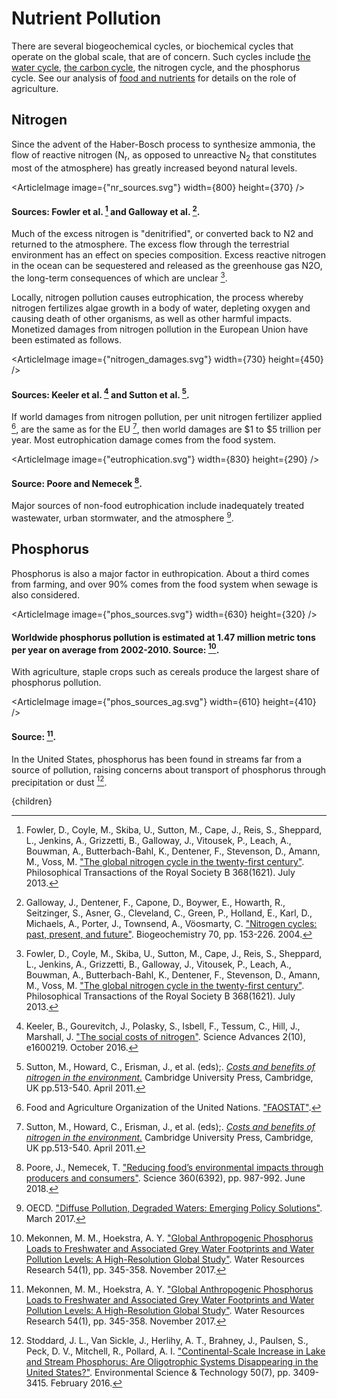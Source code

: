 


# Nutrient Pollution

There are several biogeochemical cycles, or biochemical cycles that operate on the global scale, that are of concern. Such cycles include [the water cycle](http://urbancruiseship.org/solution/foodwater/water_usage), [the carbon cycle](http://urbancruiseship.org/solution/habitat/climate_socio), the nitrogen cycle, and the phosphorus cycle. See our analysis of [food and nutrients](http://urbancruiseship.org/solution/foodwater/ag_nutrient) for details on the role of agriculture.

## Nitrogen
Since the advent of the Haber-Bosch process to synthesize ammonia, the flow of reactive nitrogen (N<sub>r</sub>, as opposed to unreactive N<sub>2</sub> that constitutes most of the atmosphere) has greatly increased beyond natural levels.

<ArticleImage image={"nr_sources.svg"} width={800} height={370} />
#### Sources: Fowler et al. [^3] and Galloway et al. [^4].

Much of the excess nitrogen is "denitrified", or converted back to N2 and returned to the atmosphere. The excess flow through the terrestrial environment has an effect on species composition. Excess reactive nitrogen in the ocean can be sequestered and released as the greenhouse gas N2O, the long-term consequences of which are unclear [^3].

Locally, nitrogen pollution causes eutrophication, the process whereby nitrogen fertilizes algae growth in a body of water, depleting oxygen and causing death of other organisms, as well as other harmful impacts. Monetized damages from nitrogen pollution in the European Union have been estimated as follows.

<ArticleImage image={"nitrogen_damages.svg"} width={730} height={450} />
#### Sources: Keeler et al. [^6] and Sutton et al. [^12].

If world damages from nitrogen pollution, per unit nitrogen fertilizer applied [^2], are the same as for the EU [^12], then world damages are $1 to $5 trillion per year. Most eutrophication damage comes from the food system.

<ArticleImage image={"eutrophication.svg"} width={830} height={290} />
#### Source: Poore and Nemecek [^10].

Major sources of non-food eutrophication include inadequately treated wastewater, urban stormwater, and the atmosphere [^8].

<TaxFertilizerUsageSolution />

## Phosphorus
Phosphorus is also a major factor in euthropication. About a third comes from farming, and over 90% comes from the food system when sewage is also considered.

<ArticleImage image={"phos_sources.svg"} width={630} height={320} />
#### Worldwide phosphorus pollution is estimated at 1.47 million metric tons per year on average from 2002-2010. Source: [^7].

With agriculture, staple crops such as cereals produce the largest share of phosphorus pollution.

<ArticleImage image={"phos_sources_ag.svg"} width={610} height={410} />
#### Source: [^7].

In the United States, phosphorus has been found in streams far from a source of pollution, raising concerns about transport of phosphorus through precipitation or dust [^11].

[^1]: Andersen, M. S. ["Fertilizer tax in Sweden"](https://ieep.eu/uploads/articles/attachments/cd57d2c2-6c74-4244-8201-10c8fff4b7f6/SE%20Fertilizer%20Tax%20final.pdf?v=63680923242). Aarhus University. December 2016.

[^2]: Food and Agriculture Organization of the United Nations. ["FAOSTAT"](http://www.fao.org/faostat/en/#data).

[^3]: Fowler, D., Coyle, M., Skiba, U., Sutton, M., Cape, J., Reis, S., Sheppard, L., Jenkins, A., Grizzetti, B., Galloway, J., Vitousek, P., Leach, A., Bouwman, A., Butterbach-Bahl, K., Dentener, F., Stevenson, D., Amann, M., Voss, M. ["The global nitrogen cycle in the twenty-first century"](https://royalsocietypublishing.org/doi/10.1098/rstb.2013.0164). Philosophical Transactions of the Royal Society B 368(1621). July 2013.

[^4]: Galloway, J., Dentener, F., Capone, D., Boywer, E., Howarth, R., Seitzinger, S., Asner, G., Cleveland, C., Green, P., Holland, E., Karl, D., Michaels, A., Porter, J., Townsend, A., Vöosmarty, C. ["Nitrogen cycles: past, present, and future"](https://link.springer.com/article/10.1007/s10533-004-0370-0). Biogeochemistry 70, pp. 153-226. 2004.

[^5]: Kataria, A., Manur, A., Pradhan, S. ["Sri Lanka’s Economic Crisis"](https://static1.squarespace.com/static/618a55c4cb03246776b68559/t/630b994699ba8e6bb2c7a5b4/1661704524368/TCS+Sri+Lanka+Economic+Crisis+V1.1+26August2022.pdf). Takshashila Institution. August 2022.

[^6]: Keeler, B., Gourevitch, J., Polasky, S., Isbell, F., Tessum, C., Hill, J., Marshall, J. ["The social costs of nitrogen"](https://advances.sciencemag.org/content/2/10/e1600219). Science Advances 2(10), e1600219. October 2016.

[^7]: Mekonnen, M. M., Hoekstra, A. Y. ["Global Anthropogenic Phosphorus Loads to Freshwater and Associated Grey Water Footprints and Water Pollution Levels: A High-Resolution Global Study"](https://agupubs.onlinelibrary.wiley.com/doi/full/10.1002/2017WR020448). Water Resources Research 54(1), pp. 345-358. November 2017.

[^8]: OECD. ["Diffuse Pollution, Degraded Waters: Emerging Policy Solutions"](https://www.oecd.org/environment/resources/Diffuse-Pollution-Degraded-Waters-Policy-Highlights.pdf). March 2017.

[^9]: Pearce, D., Koundouri, P. ["Fertilizer and Pesticide Taxes for Controlling Non-point Agricultural Pollution"](http://web.worldbank.org/archive/website00660/WEB/PDF/31203A-2.PDF). Agricultural and Rural Development, World Bank. 2003.

[^10]: Poore, J., Nemecek, T. ["Reducing food’s environmental impacts through producers and consumers"](https://science.sciencemag.org/content/360/6392/987). Science 360(6392), pp. 987-992. June 2018.

[^11]: Stoddard, J. L., Van Sickle, J., Herlihy, A. T., Brahney, J., Paulsen, S., Peck, D. V., Mitchell, R., Pollard, A. I. ["Continental-Scale Increase in Lake and Stream Phosphorus: Are Oligotrophic Systems Disappearing in the United States?"](https://pubs.acs.org/doi/10.1021/acs.est.5b05950). Environmental Science & Technology 50(7), pp. 3409-3415. February 2016.

[^12]: Sutton, M., Howard, C., Erisman, J., et al. (eds);. [*Costs and benefits of nitrogen in the environment.*](http://pure.iiasa.ac.at/id/eprint/9670/) Cambridge University Press, Cambridge, UK pp.513-540. April 2011.

  <Article 
    focusAreaUrl={focusAreaUrl} 
    hierarchy={hierarchy} 
    site={site}
  >
    {children}
  </Article>